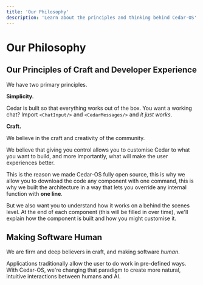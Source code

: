 ```yaml
---
title: 'Our Philosophy'
description: 'Learn about the principles and thinking behind Cedar-OS'
---
```


# Our Philosophy

## Our Principles of Craft and Developer Experience

We have two primary principles.

**Simplicity.**

Cedar is built so that everything works out of the box. You want a working chat? Import `<ChatInput/>` and `<CedarMessages/>` and _it just works_.

**Craft.**

We believe in the craft and creativity of the community.

We believe that giving you control allows you to customise Cedar to what you want to build, and more importantly, what will make the user experiences better.

This is the reason we made Cedar-OS fully open source, this is why we allow you to download the code any component with one command, this is why we built the architecture in a way that lets you override any internal function with **one line**.

But we also want you to understand how it works on a behind the scenes level. At the end of each component (this will be filled in over time), we'll explain how the component is built and how you might customise it.

## Making Software Human

We are firm and deep believers in craft, and making software _human_.

Applications traditionally allow the user to do work in pre-defined ways. With Cedar-OS, we're changing that paradigm to create more natural, intuitive interactions between humans and AI.
